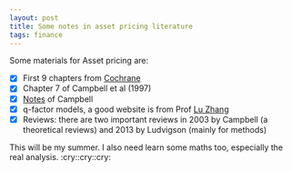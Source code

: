 ```yaml
---
layout: post
title: Some notes in asset pricing literature
tags: finance
---
```


Some materials for Asset pricing are:

- [x] First 9 chapters from [Cochrane](http://faculty.chicagobooth.edu/john.cochrane/teaching/asset_pricing.htm)
- [x] Chapter 7 of Campbell et al (1997)
- [x] [Notes](http://isites.harvard.edu/icb/icb.do?keyword=k80770&pageid=icb.page427464) of Campbell
- [x] q-factor models, a good website is from Prof [Lu Zhang](http://theinvestmentcapm.com/research.htm)
- [x] Reviews: there are two important reviews in 2003 by Campbell (a theoretical reviews) and 2013 by Ludvigson (mainly for methods)

This will be my summer. I also need learn some maths too, especially the real analysis. :cry::cry::cry:

